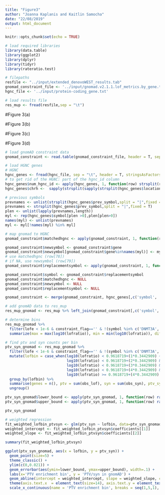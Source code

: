 ```yaml
---
title: "Figure3"
author: "Joanna Kaplanis and Kaitlin Samocha"
date: "22/08/2019"
output: html_document
---
```


```r
knitr::opts_chunk$set(echo = TRUE)
```

```r
# load required libraries
library(data.table)
library(ggplot2)
library(dplyr)
library(tidyr)
library(rateratio.test)

# filepaths
resfile <- "../input/extended_denovoWEST_results.tab"
gnomad_constraint_file <- '../input/gnomad.v2.1.1.lof_metrics.by_gene.txt.bgz'
hgnc_file <- '../input/protein-coding_gene.txt'
```

```r
# load results file
res_mup <- fread(resfile,sep = "\t")
```

#Figure 3(a)  

#Figure 3(b)   

#Figure 3(c)  

#Figure 3(d)  

```r
# load gnomAD constraint data
gnomad_constraint <- read.table(gnomad_constraint_file, header = T, sep = '\t', stringsAsFactors = F)

# load HGNC genes
# HGNC
hgnc_genes <- fread(hgnc_file, sep = "\t", header = T, stringsAsFactors = F)
# to get rid of the HGNC: part of the hgnc_id column
hgnc_genes$num_hgnc_id <- apply(hgnc_genes, 1, function(row) strsplit(row[1], ':')[[1]][2])
hgnc_genes$chrh <-  sapply(strsplit(sapply(strsplit(hgnc_genes$location,split = "q"), "[", 1),"p"),"[",1)

# previous symbols
prevnames <- unlist(strsplit(hgnc_genes$prev_symbol,split = "|",fixed = T))
prevnames <- strsplit(hgnc_genes$prev_symbol,split = "|",fixed = T)
plen <- unlist(lapply(prevnames,length))
myl <- rep(hgnc_genes$symbol[plen >0],plen[plen>0])
names(myl) <- unlist(prevnames)
myl <- myl[!names(myl) %in% myl]

# map gnomad to HGNC
gnomad_constraint$matchedhgnc <- apply(gnomad_constraint, 1, function(row) if(row[1] %in% hgnc_genes$symbol) { row[1] } else { NA } )

gnomad_constraint$newsymbol <- gnomad_constraint$gene
gnomad_constraint$newsymbol[gnomad_constraint$gene%in%names(myl)] <- myl[gnomad_constraint$gene[gnomad_constraint$gene%in%names(myl)]]
# use matchedhgnc (row[78])
# if NA, use newsymbol (row[79])
gnomad_constraint$replacementsymbol <- apply(gnomad_constraint, 1, function(row) if(is.na(row[78])){ row[79] } else { row[78] })

gnomad_constraint$symbol <- gnomad_constraint$replacementsymbol
gnomad_constraint$matchedhgnc <- NULL
gnomad_constraint$newsymbol <- NULL
gnomad_constraint$replacementsymbol <- NULL

gnomad_constraint <- merge(gnomad_constraint, hgnc_genes[,c('symbol', 'num_hgnc_id')], by='symbol', all.x = T)

# add gnomAD data to res_mup
res_mup_gnomad <- res_mup %>% left_join(gnomad_constraint[,c('symbol', 'constraint_flag', 'obs_lof', 'obs_syn')], by='symbol', all.x=T) %>% distinct(symbol, .keep_all=T)
```

```r
# determine bins
res_mup_gnomad %>%
  filter(lofe < 1e-6 & constraint_flag=='' & !(symbol %in% c('DNMT3A', 'ASXL1', 'PPM1D', 'TET2'))) %>%
  summarize(max = max(log10(lofratio)), min = min(log10(lofratio)), diff = max(log10(lofratio))-min(log10(lofratio)), steps = (max(log10(lofratio))-min(log10(lofratio)))/5)
```

```r
# find ptv and syn counts per bin
ptv_syn_gnomad <- res_mup_gnomad %>%
  filter(lofe < 1e-6 & constraint_flag=='' & !(symbol %in% c('DNMT3A', 'ASXL1', 'PPM1D', 'TET2'))) %>%
  mutate(lofbin = case_when(log10(lofratio) < 0.9618719+(1*0.3442909) ~ 1,
                            log10(lofratio) < 0.9618719+(2*0.3442909) & log10(lofratio) >= 0.9618719+(1*0.3442909) ~ 2,
                            log10(lofratio) < 0.9618719+(3*0.3442909) & log10(lofratio) >= 0.9618719+(2*0.3442909) ~ 3,
                            log10(lofratio) < 0.9618719+(4*0.3442909) & log10(lofratio) >= 0.9618719+(3*0.3442909) ~ 4,
                            log10(lofratio) >= 0.9618719+(4*0.3442909) ~ 5)) %>%
  group_by(lofbin) %>%
  summarise(genes = n(), ptv = sum(obs_lof), syn = sum(obs_syn), ptv_syn = sum(obs_lof)/sum(obs_syn)) %>%
  ungroup()

ptv_syn_gnomad$lower_bound <- apply(ptv_syn_gnomad, 1, function(row) rateratio.test(c(as.numeric(row[3]), as.numeric(row[4])), c(as.numeric(row[2]), as.numeric(row[2])))$conf[1])
ptv_syn_gnomad$upper_bound <- apply(ptv_syn_gnomad, 1, function(row) rateratio.test(c(as.numeric(row[3]), as.numeric(row[4])), c(as.numeric(row[2]), as.numeric(row[2])))$conf[2])

ptv_syn_gnomad
```

```r
# weighted regression
fit_weighted_lofbin_ptvsyn <- glm(ptv_syn ~ lofbin, data=ptv_syn_gnomad, weights = genes)
weighted_intercept <- fit_weighted_lofbin_ptvsyn$coefficients[[1]]
weighted_slope <- fit_weighted_lofbin_ptvsyn$coefficients[[2]]

summary(fit_weighted_lofbin_ptvsyn)
```

```r
ggplot(ptv_syn_gnomad, aes(x = lofbin, y = ptv_syn)) +
  geom_point(size=5) +
  theme_classic() +
  ylim(c(0,0.021)) +
  geom_errorbar(aes(ymin=lower_bound, ymax=upper_bound), width=.1) +
  labs(x='PTV enrichment bin', y = 'PTV/syn in gnomAD') +
  geom_abline(intercept = weighted_intercept, slope = weighted_slope, col='darkgray', linetype=2) +
  theme(axis.text.x  = element_text(size=14), axis.text.y = element_text(size=14), axis.title = element_text(size=16)) +
  scale_x_continuous(name = 'PTV enrichment bin', breaks = seq(1,5,1), labels = c('0.96-1.30\n(n=21)', '1.30-1.65\n(n=63)', '1.65-2.00\n(n=40)', '2.00-2.34\n(n=23)', '2.34-2.68\n(n=9)'))
```
